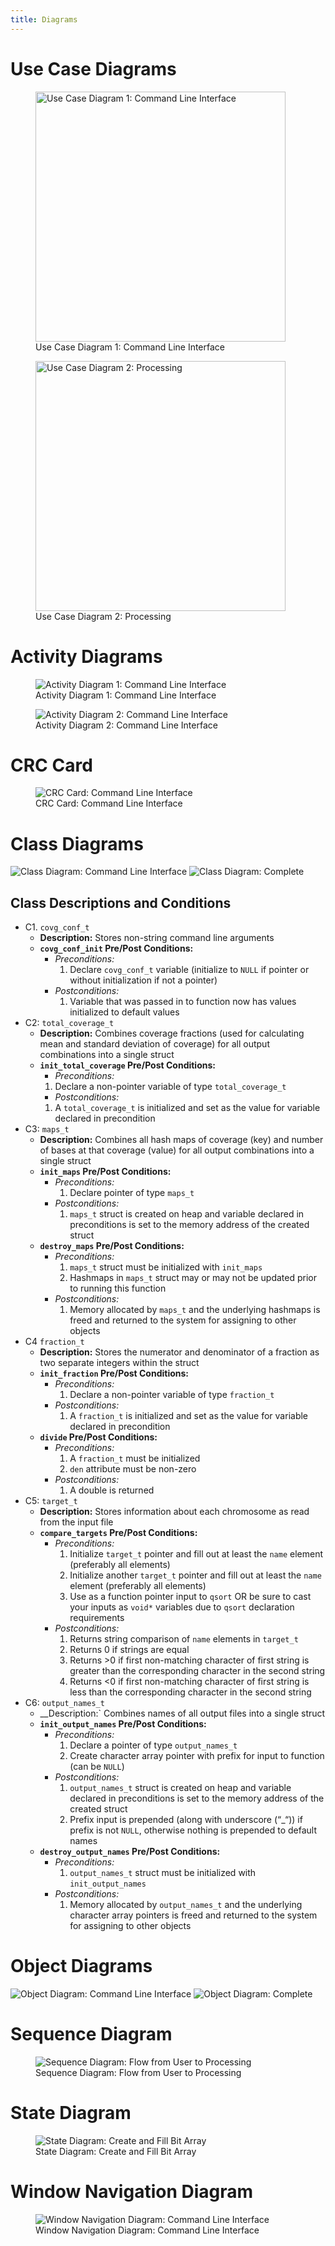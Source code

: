 ```yaml
---
title: Diagrams
---
```


# Use Case Diagrams

![Use Case Diagram 1: Command Line Interface](../artifacts/use_case_diagram_1_cli.jpg){width=400}

![Use Case Diagram 2: Processing](../artifacts/use_case_diagram_2_processing.jpg){width=400}

# Activity Diagrams

![Activity Diagram 1: Command Line Interface](../artifacts/activity_diagram_1_cli.jpg)

![Activity Diagram 2: Command Line Interface](../artifacts/activity_diagram_2_processing.jpg)

# CRC Card

![CRC Card: Command Line Interface](../artifacts/crc_cli_v2.png)

# Class Diagrams

![Class Diagram: Command Line Interface](../artifacts/class_diagram.png)
![Class Diagram: Complete](../artifacts/class_diagram_complete.jpg)

## Class Descriptions and Conditions

- C1. `covg_conf_t`
  * __Description:__ Stores non-string command line arguments
  * __`covg_conf_init` Pre/Post Conditions:__
    * _Preconditions:_
      1. Declare `covg_conf_t` variable (initialize to `NULL` if pointer or without initialization if not a pointer)
    * _Postconditions:_
      1. Variable that was passed in to function now has values initialized to default values
- C2: `total_coverage_t`
  * __Description:__ Combines coverage fractions (used for calculating mean and standard deviation of coverage) for all
    output combinations into a single struct
  * __`init_total_coverage` Pre/Post Conditions:__
    *  _Preconditions:_
      1. Declare a non-pointer variable of type `total_coverage_t`
    *  _Postconditions:_
      1. A `total_coverage_t` is initialized and set as the value for variable declared in precondition
- C3: `maps_t`
  * __Description:__ Combines all hash maps of coverage (key) and number of bases at that coverage (value) for all
    output combinations into a single struct
  * __`init_maps` Pre/Post Conditions:__
    * _Preconditions:_
      1. Declare pointer of type `maps_t`
    * _Postconditions:_
      1. `maps_t` struct is created on heap and variable declared in preconditions is set to the memory address of the
         created struct
  * __`destroy_maps` Pre/Post Conditions:__
    * _Preconditions:_
      1. `maps_t` struct must be initialized with `init_maps`
      2. Hashmaps in `maps_t` struct may or may not be updated prior to running this function
    * _Postconditions:_
      1. Memory allocated by `maps_t` and the underlying hashmaps is freed and returned to the system for assigning to
         other objects
- C4 `fraction_t`
  * __Description:__ Stores the numerator and denominator of a fraction as two separate integers within the struct
  * __`init_fraction` Pre/Post Conditions:__
    * _Preconditions:_
      1. Declare a non-pointer variable of type `fraction_t`
    * _Postconditions:_
      1. A `fraction_t` is initialized and set as the value for variable declared in precondition
  * __`divide` Pre/Post Conditions:__
    * _Preconditions:_
      1. A `fraction_t` must be initialized
      2. `den` attribute must be non-zero
    * _Postconditions:_
      1. A double is returned
- C5: `target_t`
  * __Description:__ Stores information about each chromosome as read from the input file
  * __`compare_targets` Pre/Post Conditions:__
    * _Preconditions:_
      1. Initialize `target_t` pointer and fill out at least the `name` element (preferably all elements)
      2. Initialize another `target_t` pointer and fill out at least the `name` element (preferably all elements)
      3. Use as a function pointer input to `qsort` OR be sure to cast your inputs as `void*` variables due to `qsort`
         declaration requirements
    * _Postconditions:_
      1. Returns string comparison of `name` elements in `target_t`
        1. Returns 0 if strings are equal
        2. Returns >0 if first non-matching character of first string is greater than the corresponding character in the
           second string
        3. Returns <0 if first non-matching character of first string is less than the corresponding character in the
           second string
- C6: `output_names_t`
  * __Description:` Combines names of all output files into a single struct
  * __`init_output_names` Pre/Post Conditions:__
    * _Preconditions:_
      1. Declare a pointer of type `output_names_t`
      2. Create character array pointer with prefix for input to function (can be `NULL`)
    * _Postconditions:_
      1. `output_names_t` struct is created on heap and variable declared in preconditions is set to the memory address
         of the created struct
      2. Prefix input is prepended (along with underscore ("_")) if prefix is not `NULL`, otherwise nothing is prepended
         to default names
  * __`destroy_output_names` Pre/Post Conditions:__
    * _Preconditions:_
      1. `output_names_t` struct must be initialized with `init_output_names`
    * _Postconditions:_
      1. Memory allocated by `output_names_t` and the underlying character array pointers is freed and returned to the
         system for assigning to other objects

# Object Diagrams

![Object Diagram: Command Line Interface](../artifacts/object_diagram.png)
![Object Diagram: Complete](../artifacts/object_diagram_complete.jpg)

# Sequence Diagram

![Sequence Diagram: Flow from User to Processing](../artifacts/sequence_diagram.jpg)

# State Diagram

![State Diagram: Create and Fill Bit Array](../artifacts/state_diagram.jpg)

# Window Navigation Diagram

![Window Navigation Diagram: Command Line Interface](../artifacts/window_nav_diagram.jpg)
